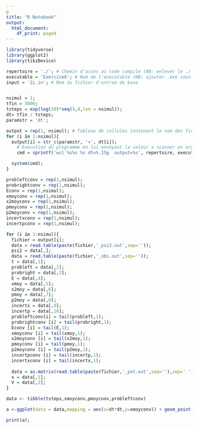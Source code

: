 ---
p
title: "R Notebook"
output:
  html_document:
    df_print: paged
---


```{r include=FALSE}
library(tidyverse)
library(ggplot2)
library(tikzDevice)

repertoire = './'; # Chemin d'acces au code compile (NB: enlever le ./ sous Windows)
executable = 'Exercice8'; # Nom de l'executable (NB: ajouter .exe sous Windows)
input = '2i.in'; # Nom du fichier d'entree de base


nsimul = 1;
tfin = 5000;
tsteps = exp(log(10)*seq(3,4,len = nsimul));
dt= tfin / tsteps;
paramstr = 'dt';

output = rep(1, nsimul); # Tableau de cellules contenant le nom des fichiers de sortie
for (i in 1:nsimul){
  output[i] = str_c(paramstr, '=', dt[i]);
    # Execution du programme en lui envoyant la valeur a scanner en argument
    cmd = sprintf('wsl %s%s %s dt=%.15g  output=%s', repertoire, executable, input, dt[i],output[i]);

  system(cmd);
}


```


```{r}


probleftconv = rep(1,nsimul);
probrightconv = rep(1,nsimul);
Econv = rep(1,nsimul);
xmoyconv = rep(1,nsimul);
x2moyconv = rep(1,nsimul);
pmoyconv = rep(1,nsimul);
p2moyconv = rep(1,nsimul);
incertxconv = rep(1,nsimul);
incertpconv = rep(1,nsimul);

for (i in 1:nsimul){
  fichier = output[i];
  data = read.table(paste(fichier,'_psi2.out',sep=''));
  psi2 = data[,];
  data = read.table(paste(fichier,'_obs.out',sep=''));
  t = data[,1];
  probleft = data[,2];
  probright = data[,3];
  E = data[,4];
  xmoy = data[,5];
  x2moy = data[,6];
  pmoy = data[,7];
  p2moy = data[,8];
  incertx = data[,9];
  incertp = data[,10];
  probleftconv[i] = tail(probleft,1);
  probrightconv [i] = tail(probright,1);
  Econv [i] = tail(E,1);
  xmoyconv [i] = tail(xmoy,1);
  x2moyconv [i] = tail(x2moy,1);
  pmoyconv [i] = tail(pmoy,1);
  p2moyconv [i] = tail(p2moy,1);
  incertpconv [i] = tail(incertp,1);
  incertxconv [i] = tail(incertx,1);
  
  data = as.matrix(read.table(paste(fichier,'_pot.out',sep=''),sep=' '));
  x = data[,1];
  V = data[,2];
}

data <- tibble(tsteps,xmoyconv,pmoyconv,probleftconv)

a <-ggplot(data = data,mapping = aes(x=dt*dt,y=xmoyconv)) + geom_point();

print(a);

```

